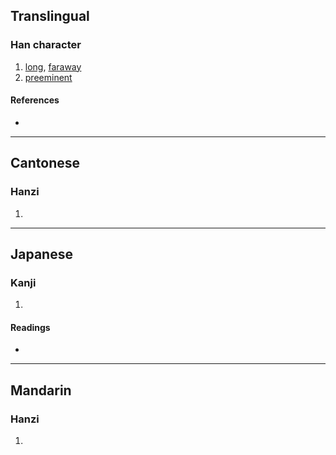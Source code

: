 {{also|夐}}
{{character info/new}}
==Translingual==

===Han character===
{{Han char|rn=66|rad=攴|as=11|sn=15|four=27407|canj=NBBUK|ids=⿳⿱𠂊𠔿目攵(GHT)}}

# [[long]], [[faraway]]
# [[preeminent]]

====References====
* {{Han ref|kx=0475.101|dj=0486.100|hdz=20871.151|uh=657B|ud=25979}}

----

==Cantonese==

===Hanzi===
{{yue-hanzi|jyut=[[hing3]], [[hyun3]]|y=hing3, hyun3}}

# {{rfdef|yue|sort=攴11}}

----

==Japanese==

===Kanji===
{{ja-kanji|grade=|rs=攴11}}

# {{rfdef|ja|sort=攴11}}

====Readings====
* {{ja-readings|on=[[けい]] (kei), [[けん]] (ken)|kun=[[はるか]] (haruka), [[とおい]] (tooi), [[もとめる]] (motomeru)}}

----

==Mandarin==

===Hanzi===
{{cmn-hanzi|pin=[[xiòng]] ([[xiong4]])|wg=hsiung<sup>4</sup>}}

# {{rfdef|cmn|sort=攴11}}